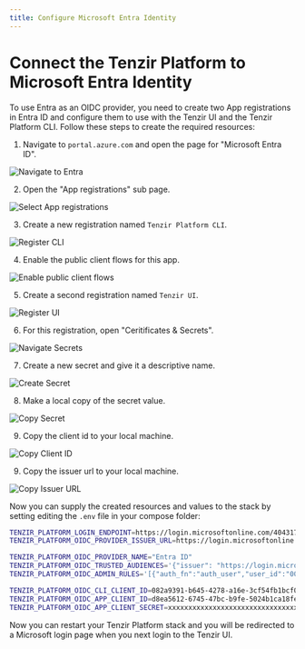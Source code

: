 ```yaml
---
title: Configure Microsoft Entra Identity
---
```


# Connect the Tenzir Platform to Microsoft Entra Identity

To use Entra as an OIDC provider, you need to create two App registrations in Entra ID and configure them to use with the Tenzir UI and the Tenzir Platform CLI.
Follow these steps to create the required resources:

1. Navigate to `portal.azure.com` and open the page for "Microsoft Entra ID".

![Navigate to Entra](/entra/Entra_OIDC_navigate.png)

2. Open the "App registrations" sub page.

![Select App registrations](/entra/Entra_OIDC_app_registrations.png)

3. Create a new registration named `Tenzir Platform CLI`.

![Register CLI](/entra/Entra_OIDC_register_CLI.png)

4. Enable the public client flows for this app.

![Enable public client flows](/entra/Entra_OIDC_CLI_public_client_flows.png)

5. Create a second registration named `Tenzir UI`.

![Register UI](/entra/Entra_OIDC_register_UI.png)

6. For this registration, open "Ceritificates & Secrets".

![Navigate Secrets](/entra/Entra_OIDC_Create_secret-1.png)

7. Create a new secret and give it a descriptive name.

![Create Secret](/entra/Entra_OIDC_Create_secret-2.png)

8. Make a local copy of the secret value.

![Copy Secret](/entra/Entra_OIDC_Copy_secret.png)

9. Copy the client id to your local machine.

![Copy Client ID](/entra/Entra_OIDC_client_id.png)

9. Copy the issuer url to your local machine.

![Copy Issuer URL](/entra/Entra_OIDC_issuer_url.png)


Now you can supply the created resources and values to the stack by setting editing the `.env` file in your compose folder:

```sh
TENZIR_PLATFORM_LOGIN_ENDPOINT=https://login.microsoftonline.com/40431729-d276-4582-abb4-01e21c8b58fe/v2.0
TENZIR_PLATFORM_OIDC_PROVIDER_ISSUER_URL=https://login.microsoftonline.com/40431729-d276-4582-abb4-01e21c8b58fe/v2.0

TENZIR_PLATFORM_OIDC_PROVIDER_NAME="Entra ID"
TENZIR_PLATFORM_OIDC_TRUSTED_AUDIENCES='{"issuer": "https://login.microsoftonline.com/40431729-d276-4582-abb4-01e21c8b58fe/v2.0","audiences": ["d8ea5612-6745-47bc-b9fe-5024b1ca18fe"]}'
TENZIR_PLATFORM_OIDC_ADMIN_RULES='[{"auth_fn":"auth_user","user_id":"00000000-0000-0000-0000-000000000000"}]'

TENZIR_PLATFORM_OIDC_CLI_CLIENT_ID=082a9391-b645-4278-a16e-3cf54fb1bcf0
TENZIR_PLATFORM_OIDC_APP_CLIENT_ID=d8ea5612-6745-47bc-b9fe-5024b1ca18fe
TENZIR_PLATFORM_OIDC_APP_CLIENT_SECRET=xxxxxxxxxxxxxxxxxxxxxxxxxxxxxxxxxxxxxxxx
```

Now you can restart your Tenzir Platform stack and you will be redirected to a Microsoft login page when you next login to the Tenzir UI.
